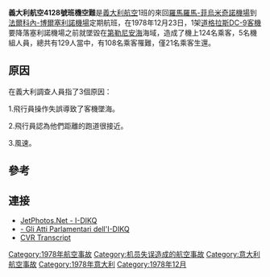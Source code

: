 
{{Infobox Airliner accident
|name=意大利航空4128号班机空难
|Crash image=Alitalia DC-9 I-DIKQ.jpg
|Image caption=失事的DC-9在比萨机场
|Date=1978年12月23日
|Type=飛行員[[操作失誤|操作失誤]] 
|occurrence_type=Accident 
|Site= [[第勒尼安海|第勒尼安海]]
|Origin={{ITA}}[[羅馬-菲烏米奇諾機場|羅馬-菲烏米奇諾機場]]
|Destination={{ITA}}[[法爾科內-博爾塞利諾機場|法爾科內-博爾塞利諾機場]]
|coordinates = {{coord|38|12|28|N|13|06|32|E|type:event|display=inline,title}}
|Fatalities=108<ref>[http://aviation-safety.net/database/record.php?id=19781223-0 Accident description]. Retrieved 10 December 2013.</ref>
|Injuries=21 
|Aircraft Type=[[道格拉斯DC-9|道格拉斯DC-9]] 
|Operator=[[義大利航空|義大利航空]] 
|Tail Number=I-DIKQ 
|Passengers=124 
|Crew=5 
|Survivors=21
}}

'''義大利航空4128號班機空難'''是[[義大利航空|義大利航空]]1班的來回[[羅馬|羅馬]][[羅馬-菲烏米奇諾機場|羅馬-菲烏米奇諾機場]]到[[法爾科內-博爾塞利諾機場|法爾科內-博爾塞利諾機場]]定期航班，在1978年12月23日，1架[[道格拉斯DC-9|道格拉斯DC-9]][[客機|客機]]要降落塞利諾機場之前就墜毀在[[第勒尼安海|第勒尼安海]]海域，造成了機上124名乘客，5名機組人員，總共有129人當中，有108名乘客罹難，僅21名乘客生還。



==原因==
在義大利調查人員指了3個原因：

1.飛行員操作失誤導致了客機墜海。


2.飛行員認為他們距離的跑道很接近。


3.風速。

==參考==
<references/>

==連接==
* [http://www.jetphotos.net/showphotos.php?regsearch=I-DIKQ JetPhotos.Net - I-DIKQ] {{Wayback|url=http://www.jetphotos.net/showphotos.php?regsearch=I-DIKQ |date=20140316080343 }}
* [https://web.archive.org/web/20080525141306/http://www.montagnalonga.it/Atti_Parlamentari/Seduta_del_15_01_1979.html - Gli Atti Parlamentari dell'I-DIKQ]
* [http://aviation-safety.net/investigation/cvr/transcripts/cvr_az4128.php CVR Transcript] {{Wayback|url=http://aviation-safety.net/investigation/cvr/transcripts/cvr_az4128.php |date=20100403005454 }}


{{1978年航空事故}}
[[Category:1978年航空事故|Category:1978年航空事故]]
[[Category:机员失误造成的航空事故|Category:机员失误造成的航空事故]]
[[Category:意大利航空事故|Category:意大利航空事故]]
[[Category:1978年意大利|Category:1978年意大利]]
[[Category:1978年12月|Category:1978年12月]]